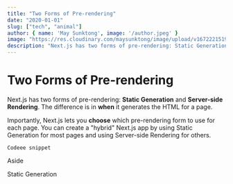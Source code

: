 ```yaml
---
title: "Two Forms of Pre-rendering"
date: "2020-01-01"
slug: ["tech", "animal"]
author: { name: 'May Sunktong', image: '/author.jpeg' }
image: "https://res.cloudinary.com/maysunktong/image/upload/v1672221519/gingin/pexels-ella-olsson-1640772_x4xq6y.jpg"
description: "Next.js has two forms of pre-rendering: Static Generation and Server-side Rendering. The difference is in when it generates the HTML for a page. Next.js has two forms of pre-rendering: Static Generation and Server-side Rendering. The difference is in when it generates the HTML for a page."
---
```



# Two Forms of Pre-rendering

Next.js has two forms of pre-rendering: **Static Generation** and **Server-side Rendering**. The difference is in **when** it generates the HTML for a page.

Importantly, Next.js lets you **choose** which pre-rendering form to use for each page. You can create a "hybrid" Next.js app by using Static Generation for most pages and using Server-side Rendering for others.

<code>Codeee snippet</code>
<aside>Aside</aside>

<RoughNotation type="highlight" show={true} color="#">Static Generation</RoughNotation>


<Instagram instagramId="CTCa1-aoBoj" />
